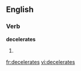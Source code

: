 
==English==

===Verb===
'''decelerates'''

# {{third-person singular of|[[decelerate]]}}

[[fr:decelerates]]
[[vi:decelerates]]